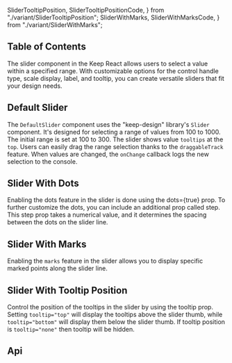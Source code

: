   SliderTooltipPosition,
  SliderTooltipPositionCode,
} from "./variant/SliderTooltipPosition";
  SliderWithMarks,
  SliderWithMarksCode,
} from "./variant/SliderWithMarks";


## Table of Contents

The slider component in the Keep React allows users to select a value within a specified range. With customizable options for the control handle type, scale display, label, and tooltip, you can create versatile sliders that fit your design needs.

## Default Slider

The `DefaultSlider` component uses the "keep-design" library's `Slider` component. It's designed for selecting a range of values from 100 to 1000. The initial range is set at 100 to 300. The slider shows value `tooltips` at the `top`. Users can easily drag the range selection thanks to the `draggableTrack` feature. When values are changed, the `onChange` callback logs the new selection to the console.

<CodePreview code={DefaultSliderCode}>
  <DefaultSlider />
</CodePreview>

## Slider With Dots

Enabling the dots feature in the slider is done using the dots={true} prop. To further customize the dots, you can include an additional prop called step. This step prop takes a numerical value, and it determines the spacing between the dots on the slider line.

<CodePreview code={SliderWithDotsCode}>
  <SliderWithDots />
</CodePreview>

## Slider With Marks

Enabling the `marks` feature in the slider allows you to display specific marked points along the slider line.

<CodePreview code={SliderWithMarksCode}>
  <SliderWithMarks />
</CodePreview>

## Slider With Tooltip Position

Control the position of the tooltips in the slider by using the tooltip prop. Setting `tooltip="top"` will display the tooltips above the slider thumb, while `tooltip="bottom"` will display them below the slider thumb. If tooltip position is `tooltip="none"` then tooltip will be hidden.

<CodePreview code={SliderTooltipPositionCode}>
  <SliderTooltipPosition />
</CodePreview>

## Api

<ComponentApi data={sliderAPIData} />
